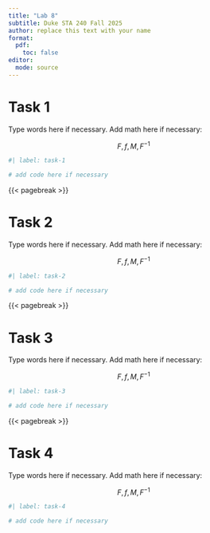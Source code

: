 ```yaml
---
title: "Lab 8"
subtitle: Duke STA 240 Fall 2025
author: replace this text with your name
format: 
  pdf:
    toc: false
editor: 
  mode: source
---
```


# Task 1

Type words here if necessary. Add math here if necessary:

$$
F, f, M, F^{-1}
$$

```r
#| label: task-1

# add code here if necessary
```

{{< pagebreak >}}

# Task 2

Type words here if necessary. Add math here if necessary:

$$
F, f, M, F^{-1}
$$

```r
#| label: task-2

# add code here if necessary
```

{{< pagebreak >}}

# Task 3

Type words here if necessary. Add math here if necessary:

$$
F, f, M, F^{-1}
$$

```r
#| label: task-3

# add code here if necessary
```

{{< pagebreak >}}

# Task 4

Type words here if necessary. Add math here if necessary:

$$
F, f, M, F^{-1}
$$

```r
#| label: task-4

# add code here if necessary
```
